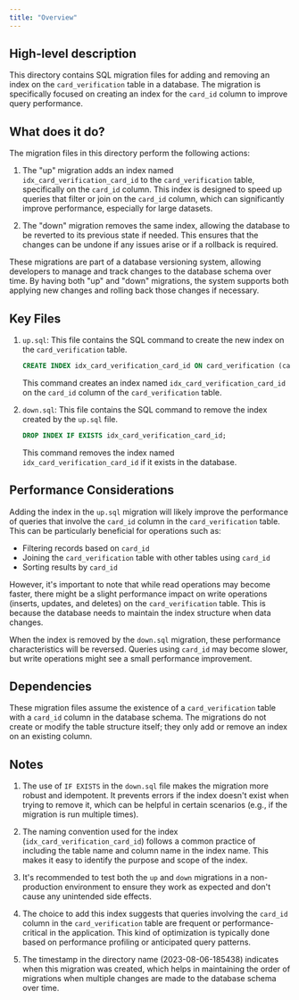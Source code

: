 ```yaml
---
title: "Overview"
---
```


## High-level description
This directory contains SQL migration files for adding and removing an index on the `card_verification` table in a database. The migration is specifically focused on creating an index for the `card_id` column to improve query performance.

## What does it do?
The migration files in this directory perform the following actions:

1. The "up" migration adds an index named `idx_card_verification_card_id` to the `card_verification` table, specifically on the `card_id` column. This index is designed to speed up queries that filter or join on the `card_id` column, which can significantly improve performance, especially for large datasets.

2. The "down" migration removes the same index, allowing the database to be reverted to its previous state if needed. This ensures that the changes can be undone if any issues arise or if a rollback is required.

These migrations are part of a database versioning system, allowing developers to manage and track changes to the database schema over time. By having both "up" and "down" migrations, the system supports both applying new changes and rolling back those changes if necessary.

## Key Files

1. `up.sql`: This file contains the SQL command to create the new index on the `card_verification` table.

   ```sql
   CREATE INDEX idx_card_verification_card_id ON card_verification (card_id);
   ```

   This command creates an index named `idx_card_verification_card_id` on the `card_id` column of the `card_verification` table.

2. `down.sql`: This file contains the SQL command to remove the index created by the `up.sql` file.

   ```sql
   DROP INDEX IF EXISTS idx_card_verification_card_id;
   ```

   This command removes the index named `idx_card_verification_card_id` if it exists in the database.

## Performance Considerations

Adding the index in the `up.sql` migration will likely improve the performance of queries that involve the `card_id` column in the `card_verification` table. This can be particularly beneficial for operations such as:

- Filtering records based on `card_id`
- Joining the `card_verification` table with other tables using `card_id`
- Sorting results by `card_id`

However, it's important to note that while read operations may become faster, there might be a slight performance impact on write operations (inserts, updates, and deletes) on the `card_verification` table. This is because the database needs to maintain the index structure when data changes.

When the index is removed by the `down.sql` migration, these performance characteristics will be reversed. Queries using `card_id` may become slower, but write operations might see a small performance improvement.

## Dependencies

These migration files assume the existence of a `card_verification` table with a `card_id` column in the database schema. The migrations do not create or modify the table structure itself; they only add or remove an index on an existing column.

## Notes

1. The use of `IF EXISTS` in the `down.sql` file makes the migration more robust and idempotent. It prevents errors if the index doesn't exist when trying to remove it, which can be helpful in certain scenarios (e.g., if the migration is run multiple times).

2. The naming convention used for the index (`idx_card_verification_card_id`) follows a common practice of including the table name and column name in the index name. This makes it easy to identify the purpose and scope of the index.

3. It's recommended to test both the `up` and `down` migrations in a non-production environment to ensure they work as expected and don't cause any unintended side effects.

4. The choice to add this index suggests that queries involving the `card_id` column in the `card_verification` table are frequent or performance-critical in the application. This kind of optimization is typically done based on performance profiling or anticipated query patterns.

5. The timestamp in the directory name (2023-08-06-185438) indicates when this migration was created, which helps in maintaining the order of migrations when multiple changes are made to the database schema over time.